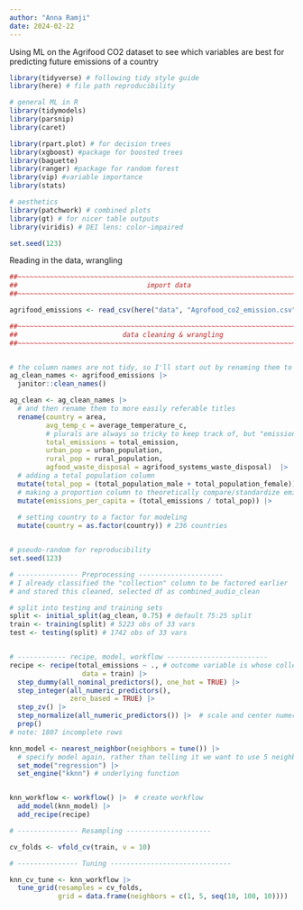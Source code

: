 ```yaml
---
author: "Anna Ramji"
date: 2024-02-22
---
```


Using ML on the Agrifood CO2 dataset to see which variables are best for predicting future emissions of a country



```r
library(tidyverse) # following tidy style guide
library(here) # file path reproducibility

# general ML in R
library(tidymodels)
library(parsnip)
library(caret)

library(rpart.plot) # for decision trees
library(xgboost) #package for boosted trees
library(baguette)
library(ranger) #package for random forest
library(vip) #variable importance
library(stats)

# aesthetics
library(patchwork) # combined plots
library(gt) # for nicer table outputs
library(viridis) # DEI lens: color-impaired

set.seed(123)


```


Reading in the data, wrangling
```r
##~~~~~~~~~~~~~~~~~~~~~~~~~~~~~~~~~~~~~~~~~~~~~~~~~~~~~~~~~~~~~~~~~~~~~~~~~~~~~~
##                                import data                               ----
##~~~~~~~~~~~~~~~~~~~~~~~~~~~~~~~~~~~~~~~~~~~~~~~~~~~~~~~~~~~~~~~~~~~~~~~~~~~~~~

agrifood_emissions <- read_csv(here("data", "Agrofood_co2_emission.csv"))

##~~~~~~~~~~~~~~~~~~~~~~~~~~~~~~~~~~~~~~~~~~~~~~~~~~~~~~~~~~~~~~~~~~~~~~~~~~~~~~
##                          data cleaning & wrangling                       ----
##~~~~~~~~~~~~~~~~~~~~~~~~~~~~~~~~~~~~~~~~~~~~~~~~~~~~~~~~~~~~~~~~~~~~~~~~~~~~~~


# the column names are not tidy, so I'll start out by renaming them to lower_snake_case()
ag_clean_names <- agrifood_emissions |> 
  janitor::clean_names() 

ag_clean <- ag_clean_names |> 
  # and then rename them to more easily referable titles 
  rename(country = area, 
         avg_temp_c = average_temperature_c,
         # plurals are always so tricky to keep track of, but "emissions" feels more natural than "emission"
         total_emissions = total_emission, 
         urban_pop = urban_population,
         rural_pop = rural_population,
         agfood_waste_disposal = agrifood_systems_waste_disposal)  |> 
  # adding a total population column
  mutate(total_pop = (total_population_male + total_population_female)) |> 
  # making a proportion column to theoretically compare/standardize emissions per capita
  mutate(emissions_per_capita = (total_emissions / total_pop)) |> 
  
  # setting country to a factor for modeling
  mutate(country = as.factor(country)) # 236 countries



```


```r
# pseudo-random for reproducibility
set.seed(123)

# --------------- Preprocessing ---------------------
# I already classified the "collection" column to be factored earlier
# and stored this cleaned, selected df as combined_audio_clean

# split into testing and training sets
split <- initial_split(ag_clean, 0.75) # default 75:25 split
train <- training(split) # 5223 obs of 33 vars
test <- testing(split) # 1742 obs of 33 vars


# ------------ recipe, model, workflow -------------------------
recipe <- recipe(total_emissions ~ ., # outcome variable is whose collection the song is in
                  data = train) |> 
  step_dummy(all_nominal_predictors(), one_hot = TRUE) |>  
  step_integer(all_numeric_predictors(),
               zero_based = TRUE) |> 
  step_zv() |> 
  step_normalize(all_numeric_predictors()) |>  # scale and center numeric predictors
  prep()
# note: 1807 incomplete rows

knn_model <- nearest_neighbor(neighbors = tune()) |> 
  # specify model again, rather than telling it we want to use 5 neighbors, telling it we're going to tune the model to get the best value of that parameter (nn)
  set_mode("regression") |> 
  set_engine("kknn") # underlying function 


knn_workflow <- workflow() |>  # create workflow
  add_model(knn_model) |> 
  add_recipe(recipe)

# --------------- Resampling ---------------------

cv_folds <- vfold_cv(train, v = 10)

# --------------- Tuning ------------------------------

knn_cv_tune <- knn_workflow |> 
  tune_grid(resamples = cv_folds,
            grid = data.frame(neighbors = c(1, 5, seq(10, 100, 10)))) 



```

